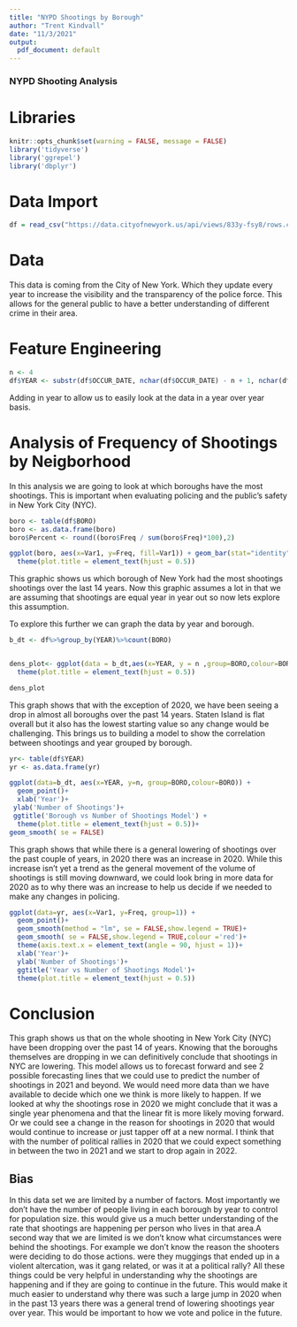 ```yaml
---
title: "NYPD Shootings by Borough"
author: "Trent Kindvall"
date: "11/3/2021"
output:
  pdf_document: default
---
```


### NYPD Shooting Analysis


# Libraries
```r
knitr::opts_chunk$set(warning = FALSE, message = FALSE)
library('tidyverse')
library('ggrepel')
library('dbplyr')
```

# Data Import
```r
df = read_csv("https://data.cityofnewyork.us/api/views/833y-fsy8/rows.csv?accessType=DOWNLOAD",show_col_types = FALSE)

```
# Data
This data is coming from the City of New York. Which they update every year to increase the visibility and the transparency of the police force. This allows for the general public to have a better understanding of different crime in their area. 

# Feature Engineering
```r
n <- 4  
df$YEAR <- substr(df$OCCUR_DATE, nchar(df$OCCUR_DATE) - n + 1, nchar(df$OCCUR_DATE))
```
Adding in year to allow us to easily look at the data in a year over year basis.

# Analysis of Frequency of Shootings by Neigborhood
In this analysis we are going to look at which boroughs have the most shootings. This is important when evaluating policing and the public's safety in New York City (NYC).

```r
boro <- table(df$BORO)
boro <- as.data.frame(boro)
boro$Percent <- round((boro$Freq / sum(boro$Freq)*100),2)

ggplot(boro, aes(x=Var1, y=Freq, fill=Var1)) + geom_bar(stat="identity") + geom_text_repel(data=boro, aes(label=Var1)) +xlab('Borough')+ ylab('Number of Shootings')+ ggtitle('Borough vs Number of Shootings') +
  theme(plot.title = element_text(hjust = 0.5))

```
This graphic shows us which borough of New York had the most shootings shootings over the last 14 years. Now this graphic assumes a lot in that we are assuming that shootings are equal year in year out so now lets explore this assumption. 


To explore this further we can graph the data by year and borough.
```r
b_dt <- df%>%group_by(YEAR)%>%count(BORO)


dens_plot<- ggplot(data = b_dt,aes(x=YEAR, y = n ,group=BORO,colour=BORO)) + geom_line()+xlab('Year')+ ylab('Number of Shootings')+ ggtitle('Year vs Number of Shootings') +
  theme(plot.title = element_text(hjust = 0.5))

dens_plot

```
This graph shows that with the exception of 2020, we have been seeing a drop in almost all boroughs over the past 14 years. Staten Island is flat overall but it also has the lowest starting value so any change would be challenging. This brings us to building a model to show the correlation between shootings and year grouped by borough.
```r

yr<- table(df$YEAR)
yr <- as.data.frame(yr)

ggplot(data=b_dt, aes(x=YEAR, y=n, group=BORO,colour=BORO)) +
  geom_point()+
  xlab('Year')+
 ylab('Number of Shootings')+
 ggtitle('Borough vs Number of Shootings Model') +
  theme(plot.title = element_text(hjust = 0.5))+
geom_smooth( se = FALSE)
```
This graph shows that while there is a general lowering of shootings over the past couple of years, in 2020 there was an increase in 2020. While this increase isn't yet a trend as the general movement of the volume of shootings is still moving downward, we could look bring in more data for 2020 as to why there was an increase to help us decide if we needed to make any changes in policing. 

```r

ggplot(data=yr, aes(x=Var1, y=Freq, group=1)) +
  geom_point()+
  geom_smooth(method = "lm", se = FALSE,show.legend = TRUE)+
  geom_smooth( se = FALSE,show.legend = TRUE,colour ='red')+
  theme(axis.text.x = element_text(angle = 90, hjust = 1))+
  xlab('Year')+
  ylab('Number of Shootings')+
  ggtitle('Year vs Number of Shootings Model')+
  theme(plot.title = element_text(hjust = 0.5))

```

# Conclusion
This graph shows us that on the whole shooting in New York City (NYC) have been dropping over the past 14 of years. Knowing that the boroughs themselves are dropping in we can definitively conclude that shootings in NYC are lowering. This model allows us to forecast forward and see 2 possible forecasting lines that we could use to predict the number of shootings in 2021 and beyond. We would need more data than we have available to decide which one we think is more likely to happen. If we looked at why the shootings rose in 2020 we might conclude that it was a single year phenomena and that the linear fit is more likely moving forward. Or we could see a change in the reason for shootings in 2020 that would would continue to increase or just tapper off at a new normal. I think that with the number of political rallies in 2020 that we could expect something in between the two in 2021 and  we start to drop again in 2022.

## Bias
In this data set we are limited by a number of factors. Most importantly we don't have the number of people living in each borough by year to control for population size. this would give us a much better understanding of the rate that shootings are happening per person who lives in that area.A second way that we are limited is we don't know what circumstances were behind the shootings. For example we don't know the reason the shooters were deciding to do those actions. were they muggings that ended up in a violent altercation, was it gang related, or was it at a political rally? All these things could be very helpful in understanding why the shootings are happening and if they are going to continue in the future. This would make it much easier to understand why there was such a large jump in 2020 when in the past 13 years there was a general trend  of lowering shootings year over year. This would be important to how we vote and police in the future. 